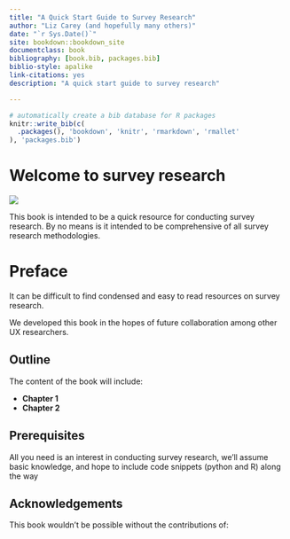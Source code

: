```yaml
--- 
title: "A Quick Start Guide to Survey Research"
author: "Liz Carey (and hopefully many others)"
date: "`r Sys.Date()`"
site: bookdown::bookdown_site
documentclass: book
bibliography: [book.bib, packages.bib]
biblio-style: apalike
link-citations: yes
description: "A quick start guide to survey research"

---
```


```r
# automatically create a bib database for R packages
knitr::write_bib(c(
  .packages(), 'bookdown', 'knitr', 'rmarkdown', 'rmallet'
), 'packages.bib')
```


# Welcome to survey research {-}
![](figs/sponge_bob.png)

This book is intended to be a quick resource for conducting survey research. By no means is it intended to be comprehensive of all survey research methodologies.  

# Preface {-}

It can be difficult to find condensed and easy to read resources on survey research.

We developed this book in the hopes of future collaboration among other UX researchers. 

## Outline {-}
The content of the book will include:  

 * **Chapter 1**
 * **Chapter 2**
 
## Prerequisites {-}

All you need is an interest in conducting survey research, we'll assume basic knowledge, and hope to include code snippets (python and R) along the way
 
## Acknowledgements {-}

This book wouldn't be possible without the contributions of: 
